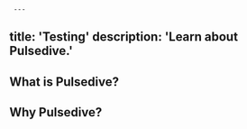      ---
title: 'Testing'
description: 'Learn about Pulsedive.'
---          
              
## What is Pulsedive?

## Why Pulsedive?
